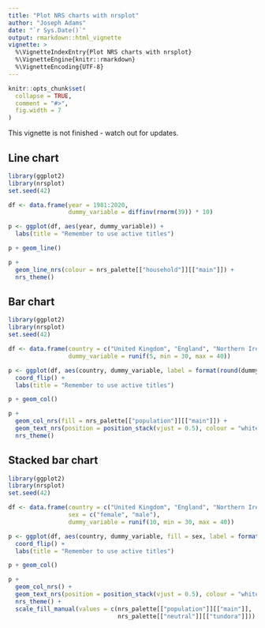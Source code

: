 ```yaml
---
title: "Plot NRS charts with nrsplot"
author: "Joseph Adams"
date: "`r Sys.Date()`"
output: rmarkdown::html_vignette
vignette: >
  %\VignetteIndexEntry{Plot NRS charts with nrsplot}
  %\VignetteEngine{knitr::rmarkdown}
  %\VignetteEncoding{UTF-8}
---
```


```r
knitr::opts_chunk$set(
  collapse = TRUE,
  comment = "#>",
  fig.width = 7
)
```

This vignette is not finished - watch out for updates.

## Line chart

```r
library(ggplot2)
library(nrsplot)
set.seed(42)

df <- data.frame(year = 1981:2020,
                 dummy_variable = diffinv(rnorm(39)) * 10)

p <- ggplot(df, aes(year, dummy_variable)) +
  labs(title = "Remember to use active titles")

p + geom_line()
```

```r
p +
  geom_line_nrs(colour = nrs_palette[["household"]][["main"]]) + 
  nrs_theme()
```

## Bar chart

```r
library(ggplot2)
library(nrsplot)
set.seed(42)

df <- data.frame(country = c("United Kingdom", "England", "Northern Ireland", "Scotland", "Wales"),
                 dummy_variable = runif(5, min = 30, max = 40))

p <- ggplot(df, aes(country, dummy_variable, label = format(round(dummy_variable, 1), nsmall = 1))) +
  coord_flip() +
  labs(title = "Remember to use active titles")

p + geom_col()
```

```r
p +
  geom_col_nrs(fill = nrs_palette[["population"]][["main"]]) +
  geom_text_nrs(position = position_stack(vjust = 0.5), colour = "white") +
  nrs_theme()
```

## Stacked bar chart

```r
library(ggplot2)
library(nrsplot)
set.seed(42)

df <- data.frame(country = c("United Kingdom", "England", "Northern Ireland", "Scotland", "Wales"),
                 sex = c("female", "male"),
                 dummy_variable = runif(10, min = 30, max = 40))

p <- ggplot(df, aes(country, dummy_variable, fill = sex, label = format(round(dummy_variable, 1), nsmall = 1))) +
  coord_flip() +
  labs(title = "Remember to use active titles")

p + geom_col()
```



```r
p +
  geom_col_nrs() +
  geom_text_nrs(position = position_stack(vjust = 0.5), colour = "white") +
  nrs_theme() +
  scale_fill_manual(values = c(nrs_palette[["population"]][["main"]],
                               nrs_palette[["neutral"]][["tundora"]]))
```
